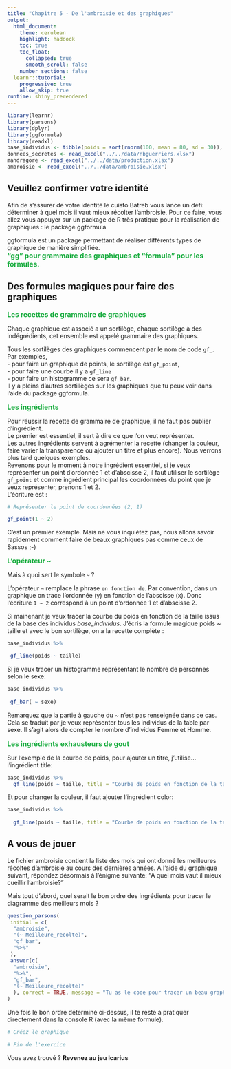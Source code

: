 ---
title: "Chapitre 5 - De l'ambroisie et des graphiques"
output: 
  html_document:
    theme: cerulean
    highlight: haddock
    toc: true
    toc_float:
      collapsed: true
      smooth_scroll: false
    number_sections: false
  learnr::tutorial:
    progressive: true
    allow_skip: true
runtime: shiny_prerendered
---

```{r setup, include=FALSE}
library(learnr)
library(parsons)
library(dplyr)
library(ggformula)
library(readxl)
base_individus <- tibble(poids = sort(rnorm(100, mean = 80, sd = 30)), taille = sort(rnorm(100, mean = 170, sd = 20)), nombre = rnorm(100, 100, 50), sexe = sample(c("H","F"),size = 100,replace = T))
donnees_secretes <- read_excel("../../data/nbguerriers.xlsx")
mandragore <- read_excel("../../data/production.xlsx")
ambroisie <- read_excel("../../data/ambroisie.xlsx")
```


## Veuillez confirmer votre identité

Afin de s'assurer de votre identité le cuisto Batreb vous lance un défi: déterminer à quel mois il vaut mieux récolter l'ambroisie. Pour ce faire, vous allez vous appuyer sur un package de R très pratique pour la réalisation de graphiques : le package ggformula


ggformula est un package permettant de réaliser différents types de graphique de manière simplifiée.   
    <span style="color:#18AC3E;font-size:16px">**"gg" pour grammaire des graphiques et "formula" pour les formules.**</span>

 

## Des formules magiques pour faire des graphiques


<span style="color:#18AC3E;font-size:16px">**Les recettes de grammaire de graphiques**</span>

 

Chaque graphique est associé a un sortilège, chaque sortilège à des indégrédients, cet ensemble est appelé grammaire des graphiques.

Tous les sortilèges des graphiques commencent par le nom de code `gf_`.  
Par exemples,    
 - pour faire un graphique de points, le sortilège est `gf_point`,   
 - pour faire une courbe il y a `gf_line`    
 - pour faire un histogramme ce sera `gf_bar`.  
  Il y a pleins d'autres sortillèges sur les graphiques que tu peux voir dans l'aide du package ggformula.

 

<span style="color:#18AC3E;font-size:16px">**Les ingrédients**</span>

Pour réussir la recette de grammaire de graphique, il ne faut pas oublier d'ingrédient.  
Le premier est essentiel, il sert à dire ce que l'on veut représenter.  
Les autres ingrédients servent à agrémenter la recette (changer la couleur, faire varier la transparence ou ajouter un titre et plus encore). Nous verrons plus tard quelques exemples.  
Revenons pour le moment à notre ingrédient  essentiel, si je veux représenter un point d'ordonnée 1 et d'abscisse 2, il faut utiliser le sortilège `gf_point` et comme ingrédient principal les coordonnées du point que je veux représenter, prenons 1 et 2.  
L'écriture est :

 
```{r t1, collapse = TRUE}

# Représenter le point de coordonnées (2, 1)

gf_point(1 ~ 2)

```

 C'est un premier exemple. Mais ne vous inquiétez pas, nous allons savoir rapidement comment faire de beaux graphiques pas comme ceux de Sassos ;-)
 

<span style="color:#18AC3E;font-size:16px">**L'opérateur ~ **</span>
  
  
  
  Mais à quoi sert le symbole `~` ?
  
  L'opérateur `~` remplace la phrase `en fonction de`. Par convention, dans un graphique on trace l'ordonnée (y) en fonction de l'abscisse (x). Donc l'écriture `1 ~ 2` correspond à un point d'ordonnée 1 et d'abscisse 2.

Si mainenant je veux tracer la courbe du poids en fonction de la taille issus de la base des individus *base_individus*. J'écris la formule magique poids ~ taille et avec le bon sortilège, on a la recette complète :

 

```{r t2, collapse = TRUE}

base_individus %>%

 gf_line(poids ~ taille)

```

 
Si je veux tracer un histogramme représentant le nombre de personnes selon le sexe:

```{r t3, collapse = TRUE}

base_individus %>%
  
 gf_bar( ~ sexe)

```

Remarquez que la partie à gauche du ~ n'est pas renseignée dans ce cas.
Cela se traduit par je veux représenter tous les individus de la table par sexe.
Il s'agit alors de compter le nombre d'individus Femme et Homme.

 

<span style="color:#18AC3E;font-size:16px">**Les ingrédients exhausteurs de gout**</span>

 

Sur l'exemple de la courbe de poids, pour ajouter un titre, j'utilise... l'ingrédient title:

```{r t4, collapse = TRUE}

base_individus %>%
  gf_line(poids ~ taille, title = "Courbe de poids en fonction de la taille")

```

 

Et pour changer la couleur, il faut ajouter l'ingrédient color:
  
```{r t5, collapse = TRUE}

base_individus %>%
  
  gf_line(poids ~ taille, title = "Courbe de poids en fonction de la taille", color = "blue")

```


## A vous de jouer

Le fichier ambroisie contient la liste des mois qui ont donné les meilleures récoltes d'ambroisie au cours des dernières années. A l'aide du graphique suivant, répondez désormais à l'énigme suivante: "A quel mois vaut il mieux cueillir l'ambroisie?"

Mais tout d'abord, quel serait le bon ordre des ingrédients pour tracer le diagramme des meilleurs mois ?
```{r quiz_parsons1, echo=FALSE}
question_parsons(
 initial = c(
  "ambroisie",
  "(~ Meilleure_recolte)",
  "gf_bar",
  "%>%"
 ),
 answer(c(
  "ambroisie",
  "%>%",
  "gf_bar",
  "(~ Meilleure_recolte)"
  ), correct = TRUE, message = "Tu as le code pour tracer un beau graphique, écris le code dans la console en dessous")
)
```

Une fois le bon ordre déterminé ci-dessus, il te reste à pratiquer directement dans la console R (avec la même formule).

```{r module2-etape1,exercise=TRUE}
# Créez le graphique

# Fin de l'exercice
``` 

 Vous avez trouvé ? **Revenez au jeu Icarius** 